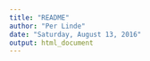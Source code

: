```yaml
---
title: "README"
author: "Per Linde"
date: "Saturday, August 13, 2016"
output: html_document
---
```



